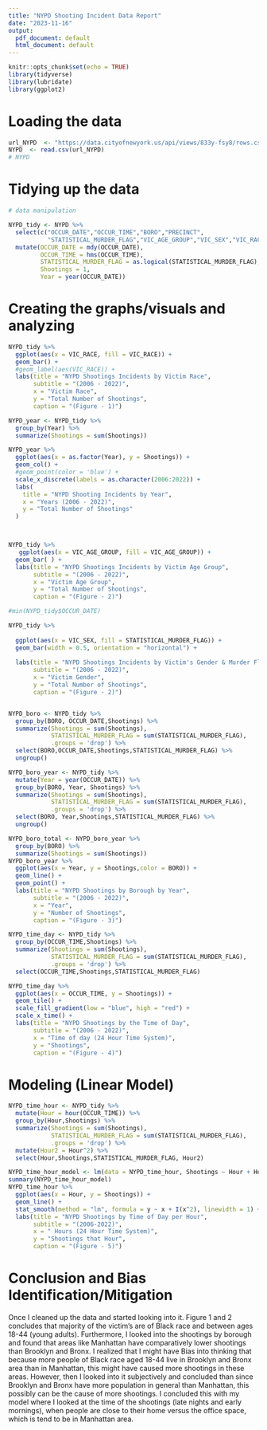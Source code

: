 ---
title: "NYPD Shooting Incident Data Report"
date: "2023-11-16"
output:
  pdf_document: default
  html_document: default 
---

```{r setup, include=FALSE}
knitr::opts_chunk$set(echo = TRUE)
library(tidyverse)
library(lubridate)
library(ggplot2)

```

# Loading the data
```{r}



url_NYPD  <- "https://data.cityofnewyork.us/api/views/833y-fsy8/rows.csv?accessType=DOWNLOAD" 
NYPD  <- read.csv(url_NYPD) 
# NYPD

```

# Tidying up the data
```{r}

# data manipulation

NYPD_tidy <- NYPD %>%
  select(c("OCCUR_DATE","OCCUR_TIME","BORO","PRECINCT",
           "STATISTICAL_MURDER_FLAG","VIC_AGE_GROUP","VIC_SEX","VIC_RACE")) %>%
  mutate(OCCUR_DATE = mdy(OCCUR_DATE),
         OCCUR_TIME = hms(OCCUR_TIME),
         STATISTICAL_MURDER_FLAG = as.logical(STATISTICAL_MURDER_FLAG),
         Shootings = 1,
         Year = year(OCCUR_DATE))
```
# Creating the graphs/visuals and analyzing 

```{r}

NYPD_tidy %>%
  ggplot(aes(x = VIC_RACE, fill = VIC_RACE)) +
  geom_bar() +
  #geom_label(aes(VIC_RACE)) +
  labs(title = "NYPD Shootings Incidents by Victim Race",
       subtitle = "(2006 - 2022)",
       x = "Victim Race",
       y = "Total Number of Shootings",
       caption = "(Figure - 1)")
```
```{r}
NYPD_year <- NYPD_tidy %>%
  group_by(Year) %>%
  summarize(Shootings = sum(Shootings))

NYPD_year %>%
  ggplot(aes(x = as.factor(Year), y = Shootings)) +
  geom_col() +
  #geom_point(color = 'blue') +
  scale_x_discrete(labels = as.character(2006:2022)) +
  labs(
    title = "NYPD Shooting Incidents by Year",
    x = "Years (2006 - 2022)",
    y = "Total Number of Shootings"
  )




```

```{r}
NYPD_tidy %>%
   ggplot(aes(x = VIC_AGE_GROUP, fill = VIC_AGE_GROUP)) +
  geom_bar( ) +
  labs(title = "NYPD Shootings Incidents by Victim Age Group",
       subtitle = "(2006 - 2022)",
       x = "Victim Age Group",
       y = "Total Number of Shootings",
       caption = "(Figure - 2)")

#min(NYPD_tidy$OCCUR_DATE)

```
```{r}


NYPD_tidy %>%
  
  ggplot(aes(x = VIC_SEX, fill = STATISTICAL_MURDER_FLAG)) +
  geom_bar(width = 0.5, orientation = "horizontal") +
 
  labs(title = "NYPD Shootings Incidents by Victim's Gender & Murder Flag",
       subtitle = "(2006 - 2022)",
       x = "Victim Gender",
       y = "Total Number of Shootings",
       caption = "(Figure - 2)")



```



```{r}
NYPD_boro <- NYPD_tidy %>%
  group_by(BORO, OCCUR_DATE,Shootings) %>%
  summarize(Shootings = sum(Shootings),
            STATISTICAL_MURDER_FLAG = sum(STATISTICAL_MURDER_FLAG),
            .groups = 'drop') %>%
  select(BORO,OCCUR_DATE,Shootings,STATISTICAL_MURDER_FLAG) %>%
  ungroup()

NYPD_boro_year <- NYPD_tidy %>%
  mutate(Year = year(OCCUR_DATE)) %>%
  group_by(BORO, Year, Shootings) %>%
  summarize(Shootings = sum(Shootings),
            STATISTICAL_MURDER_FLAG = sum(STATISTICAL_MURDER_FLAG), 
            .groups = 'drop') %>%
  select(BORO, Year,Shootings,STATISTICAL_MURDER_FLAG) %>%
  ungroup()

NYPD_boro_total <- NYPD_boro_year %>%
  group_by(BORO) %>%
  summarize(Shootings = sum(Shootings))
NYPD_boro_year %>%
  ggplot(aes(x = Year, y = Shootings,color = BORO)) +
  geom_line() +
  geom_point() +
  labs(title = "NYPD Shootings by Borough by Year",
       subtitle = "(2006 - 2022)",
       x = "Year",
       y = "Number of Shootings",
       caption = "(Figure - 3)")

```





```{r}



NYPD_time_day <- NYPD_tidy %>%
  group_by(OCCUR_TIME,Shootings) %>%
  summarize(Shootings = sum(Shootings),
            STATISTICAL_MURDER_FLAG = sum(STATISTICAL_MURDER_FLAG),
            .groups = 'drop') %>%
  select(OCCUR_TIME,Shootings,STATISTICAL_MURDER_FLAG)

NYPD_time_day %>%
  ggplot(aes(x = OCCUR_TIME, y = Shootings)) +
  geom_tile() +
  scale_fill_gradient(low = "blue", high = "red") +
  scale_x_time() +
  labs(title = "NYPD Shootings by the Time of Day",
       subtitle = "(2006 - 2022)",
       x = "Time of day (24 Hour Time System)",
       y = "Shootings",
       caption = "(Figure - 4)")
```


# Modeling (Linear Model)

```{r} 

NYPD_time_hour <- NYPD_tidy %>%
  mutate(Hour = hour(OCCUR_TIME)) %>%
  group_by(Hour,Shootings) %>%
  summarize(Shootings = sum(Shootings),
            STATISTICAL_MURDER_FLAG = sum(STATISTICAL_MURDER_FLAG),
            .groups = 'drop') %>%
  mutate(Hour2 = Hour^2) %>%
  select(Hour,Shootings,STATISTICAL_MURDER_FLAG, Hour2)

NYPD_time_hour_model <- lm(data = NYPD_time_hour, Shootings ~ Hour + Hour2)
summary(NYPD_time_hour_model)
NYPD_time_hour %>%
  ggplot(aes(x = Hour, y = Shootings)) +
  geom_line() +
  stat_smooth(method = "lm", formula = y ~ x + I(x^2), linewidth = 1) +
  labs(title = "NYPD Shootings by Time of Day per Hour",
       subtitle = "(2006-2022)",
       x = " Hours (24 Hour Time System)",
       y = "Shootings that Hour",
       caption = "(Figure - 5)")
```

# Conclusion and Bias Identification/Mitigation

Once I cleaned up the data and started looking into it. Figure 1 and 2 concludes that majority of the victim's are of Black race and between ages 18-44 (young adults). Furthermore, I looked into the shootings by borough and found that areas like Manhattan have comparatively lower shootings than Brooklyn and Bronx. I realized that I might have Bias into thinking that because more people of Black race aged 18-44 live in Brooklyn and Bronx area than in Manhattan, this might have caused more shootings in these areas. However, then I looked into it subjectively and concluded than since Brooklyn and Bronx have more population in general than Manhattan, this possibly can be the cause of more shootings. I concluded this with my model where I looked at the time of the shootings (late nights and early mornings), when people are close to their home versus the office space, which is tend to be in Manhattan area. 
